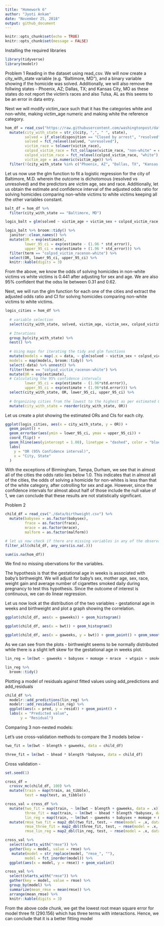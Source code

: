 ```yaml
---
title: "Homework 6"
author: "Jyoti Ankam"
date: "November 25, 2018"
output: github_document
---
```


```r
knitr::opts_chunk$set(echo = TRUE)
knitr::opts_chunk$set(message = FALSE)
```

Installing the required libraries

```r
library(tidyverse)
library(modelr)
```

Problem 1
Reading in the dataset using read_csv. We will now create a city_with_state variable (e.g. “Baltimore, MD”), and a binary variable showing if the homicide was solved. Additionally, we will also remove the follwing states - Phoenix, AZ; Dallas, TX; and Kansas City, MO as these states do not report the victim's races and also Tulsa, AL as this seems to be an error in data entry.

Next we will modify victim_race such that it has the categories white and non-white, making victim_age numeric and making white the reference category.

```r
hom_df = read_csv("https://raw.githubusercontent.com/washingtonpost/data-homicides/master/homicide-data.csv", col_names = TRUE) %>% 
  mutate(city_with_state = str_c(city, ",", " ", state),
         solved = if_else(disposition == "Closed by arrest", "resolved", "unresolved"),
         solved = fct_relevel(solved, "unresolved"),
         victim_race = tolower(victim_race),
         colpsd_victim_race = fct_collapse(victim_race, "non-white" = c("asian","black", "hispanic", "other", "unknown")),
         colpsd_victim_race = fct_relevel(colpsd_victim_race, "white"),
         victim_age = as.numeric(victim_age)) %>% 
  filter(!(city_with_state %in% c("Phoenix, AZ", "Dallas, TX", "Kansas City, MO", "Tulsa, AL")))

```

Let us now use the glm function to fit a logistic regression for the city of Baltimore, M.D. wherein the outcome is dichotomous (resolved vs unresolved) and the predictors are victim age, sex and race. Additionally, let us obtain the estimate and confidence interval of the adjusted odds ratio for solving homicides comparing non-white victims to white victims keeping all the other variables constant.

```r

balt_df = hom_df %>% 
  filter(city_with_state == "Baltimore, MD")

logis_balt = glm(solved ~ victim_age + victim_sex + colpsd_victim_race, data = balt_df, family = binomial())

logis_balt %>% broom::tidy() %>% 
  janitor::clean_names() %>% 
  mutate(OR = exp(estimate),
         lower_95_ci = exp(estimate - (1.96 * std_error)),
         upper_95_ci = exp(estimate + (1.96 * std_error))) %>% 
  filter(term == "colpsd_victim_racenon-white") %>% 
  select(OR, lower_95_ci, upper_95_ci) %>% 
  knitr::kable(digits = 3)

```

From the above, we know the odds of solving homicides in non-white victims vs white victims is 0.441 after adjusting for sex and age. We are also 95% confident that the odss lie between 0.31 and 0.62.

Next, we will run the glm function for each one of the cities and extract the adjusted odds ratio and CI for solving homicides comparing non-white victims to white victims.

```r

logis_cities = hom_df %>% 
  
  # variable selection
  select(city_with_state, solved, victim_age, victim_sex, colpsd_victim_race) %>%
  
  # Iterations
  group_by(city_with_state) %>% 
  nest() %>% 
  
  # Using maps for iterating the tidy and glm functions
  mutate(models = map(.x = data, ~ glm(solved ~ victim_sex + colpsd_victim_race + victim_age, family = binomial, data = .x)),
  models = map(models, broom::tidy)) %>% 
  select(-data) %>% unnest() %>% 
  filter(term == "colpsd_victim_racenon-white") %>% 
  mutate(OR = exp(estimate),
  # Calculating the 95% confidence intervals
         lower_95_ci = exp(estimate - (1.96*std.error)),
         upper_95_ci = exp(estimate + (1.96*std.error))) %>% 
  select(city_with_state, OR, lower_95_ci, upper_95_ci) %>% 
  
  # Organizing cities from the lowest to the highest as per estimated ORs 
  mutate(city_with_state = reorder(city_with_state, OR))

```

Let us create a plot showing the estimated ORs and CIs for each city.

```r

ggplot(logis_cities, aes(x = city_with_state, y = OR)) + 
  geom_point() + 
  geom_errorbar(aes(ymin = lower_95_ci, ymax = upper_95_ci)) + 
  coord_flip() +
  geom_hline(aes(yintercept = 1.00), linetype = "dashed", color = "blue") + 
  labs(
    y = "OR (95% Confidence interval)",
    x = "City, State"
  )

```

With the exceptions of Birmingham, Tampa, Durham, we see that in almost all of the cities the odds ratio lies below 1.0. This indicates that in almost all of the cities, the odds of solving a homicide for non-whites is less than that of the white category, after cotrolling for sex and age. However, since the confidence intervals for almost about half of those include the null value of 1, we can conclude that these results are not statistically significant.

Problem 2

```r

child_df = read_csv("./data/birthweight.csv") %>% 
  mutate(babysex = as.factor(babysex),
         frace = as.factor(frace),
         mrace = as.factor(mrace),
         malform = as.factor(malform))

# let us now check if there are missing variables in any of the observations
filter_all(child_df, any_vars(is.na(.)))

sum(is.na(hom_df))

```

We find no missing obervations for the variables.

The hypothesis is that the gestational age in weeks is associated with baby's birthweight. We will adjust for baby's sex, mother age, sex, race, weight gain and average number of cigarettes smoked daily during pregnancy to test this hypothesis. Since the outcome of interest is continuous, we can do linear regression.

Let us now look at the distribution of the two variables - gestational age in weeks and birthweight and plot a graph showing the correlation.

```r

ggplot(child_df, aes(x = gaweeks)) + geom_histogram()

ggplot(child_df, aes(x = bwt)) + geom_histogram()

ggplot(child_df, aes(x = gaweeks, y = bwt)) + geom_point() + geom_smooth(method = lm)

```

As we can see from the plots - birthweight seems to be normally distributed while there is a slight left skew for the gestational age in weeks plot.

```r

lin_reg = lm(bwt ~ gaweeks + babysex + momage + mrace  + wtgain + smoken, data = child_df)

lin_reg %>% 
  broom::tidy()

```
 
Plotting a model of residuals against fitted values using add_predictions and add_residuals

```r

child_df %>% 
  modelr::add_predictions(lin_reg) %>% 
  modelr::add_residuals(lin_reg) %>% 
  ggplot(aes(x = pred, y = resid)) + geom_point() +
  labs(x = "Predicted value", 
       y = "Residual")

```

Comparing 3 non-nested models:

Let's use cross-validation methods to compare the 3 models below - 

```r

two_fit = lm(bwt ~ blength + gaweeks, data = child_df)

three_fit = lm(bwt ~ bhead * blength *babysex, data = child_df)

```

Cross validation -

```r

set.seed(1)

cross_df =
  crossv_mc(child_df, 100) %>% 
  mutate(train = map(train, as_tibble),
         test = map(test, as_tibble))

```

```r

cross_val = cross_df %>% 
  mutate(two_fit = map(train, ~ lm(bwt ~ blength + gaweeks, data = .x)),
         three_fit = map(train, ~ lm(bwt ~ bhead * blength *babysex, data = .x)),
         lin_reg = map(train, ~ lm(bwt ~ gaweeks + babysex + momage + mrace  + wtgain + smoken, data = .x))) %>% 
  mutate(rmse_two_fit = map2_dbl(two_fit, test, ~ rmse(model = .x, data = .y)),
         rmse_three_fit = map2_dbl(three_fit, test, ~ rmse(model = .x, data = .y)),
         rmse_lin_reg = map2_dbl(lin_reg, test, ~ rmse(model = .x, data = .y)))

```


```r

cross_val %>% 
  select(starts_with("rmse")) %>% 
  gather(key = model, value = rmse) %>% 
   mutate(model = str_replace(model, "rmse_", ""),
         model = fct_inorder(model)) %>% 
  ggplot(aes(x = model, y = rmse)) + geom_violin()

```

```r

cross_val %>% 
  select(starts_with("rmse")) %>% 
  gather(key = model, value = rmse) %>% 
  group_by(model) %>% 
  summarize(mean_rmse = mean(rmse)) %>% 
  arrange(mean_rmse) %>% 
  knitr::kable(digits = 3)

```

From the above code chunk, we get the lowest root mean square error for model three fit (290.156) which has three terms with interactions. Hence, we can conclude that it is a better fitting model 